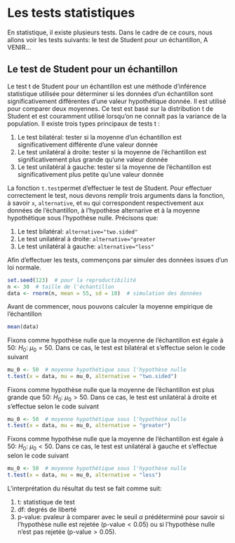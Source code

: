 # Les tests statistiques

En statistique, il existe plusieurs tests. Dans le cadre de ce cours, nous allons voir les tests suivants: le test de Student pour un échantillon, A VENIR...

## Le test de Student pour un échantillon

Le test t de Student pour un échantillon est une méthode d'inférence statistique utilisée pour déterminer si les données d'un échantillon sont significativement différentes d'une valeur hypothétique donnée. Il est utilisé pour comparer deux moyennes. Ce test est basé sur la distribution t de Student et est couramment utilisé lorsqu'on ne connaît pas la variance de la population. Il existe trois types principaux de tests t :

1.  Le test bilatéral: tester si la moyenne d'un échantillon est significativement différente d'une valeur donnée
2.  Le test unilatéral à droite: tester si la moyenne de l'échantillon est significativement plus grande qu'une valeur donnée
3.  Le test unilatéral à gauche: tester si la moyenne de l'échantillon est significativement plus petite qu'une valeur donnée

La fonction `t.test`permet d'effectuer le test de Student. Pour effectuer correctement le test, nous devons remplir trois arguments dans la fonction, à savoir `x`, `alternative`, et `mu` qui correspondent respectivement aux données de l'échantillon, à l'hypothèse alternarive et à la moyenne hypothétique sous l'hypothèse nulle. Précisons que:

1.  Le test bilatéral: `alternative="two.sided"`
2.  Le test unilatéral à droite: `alternative="greater`
3.  Le test unilatéral à gauche: `alternative="less"`

Afin d'effectuer les tests, commençons par simuler des données issues d'un loi normale.

```r

set.seed(123)  # pour la reproductibilité
n <- 30  # taille de l'échantillon
data <- rnorm(n, mean = 55, sd = 10)  # simulation des données 

```

Avant de commencer, nous pouvons calculer la moyenne empirique de l'échantillon

```r

mean(data)

```

Fixons comme hypothèse nulle que la moyenne de l'échantillon est égale à 50: $H_{0}$: $\mu_{0}=50$. Dans ce cas, le test est bilatéral et s'effectue selon le code suivant

```r

mu_0 <- 50  # moyenne hypothétique sous l'hypothèse nulle 
t.test(x = data, mu = mu_0, alternative = "two.sided")

```

Fixons comme hypothèse nulle que la moyenne de l'échantillon est plus grande que 50: $H_{0}$: $\mu_{0}>50$. Dans ce cas, le test est unilatéral à droite et s'effectue selon le code suivant

```r

mu_0 <- 50  # moyenne hypothétique sous l'hypothèse nulle 
t.test(x = data, mu = mu_0, alternative = "greater")

```

Fixons comme hypothèse nulle que la moyenne de l'échantillon est égale à 50: $H_{0}$: $\mu_{0}<50$. Dans ce cas, le test est unilatéral à gauche et s'effectue selon le code suivant

```r

mu_0 <- 50  # moyenne hypothétique sous l'hypothèse nulle 
t.test(x = data, mu = mu_0, alternative = "less")

```

L'interprétation du résultat du test se fait comme suit:

1.  t: statistique de test
2.  df: degrés de liberté
3.  p-value: pvaleur à comparer avec le seuil $\alpha$ prédéterminé pour savoir si l'hypothèse nulle est rejetée (p-value$<0.05$) ou si l'hypothèse nulle n'est pas rejetée (p-value$>0.05$).

